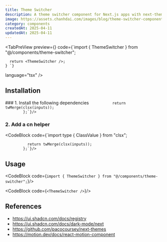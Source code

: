 ```yaml
---
title: Theme Switcher
description: A theme switcher component for Next.js apps with next-themes and Tailwind CSS, supporting system, light, and dark modes.
image: https://assets.chanhdai.com/images/blog/theme-switcher-component.webp
category: components
createdAt: 2025-04-11
updatedAt: 2025-04-11
---
```


<TabPreView
  preview={<ThemeSwitcher />}
  code={`import { ThemeSwitcher } from "@/components/theme-switcher";

      return <ThemeSwitcher />;
    } `}

  language="tsx"
/>

## Installation

<TabGroup>
  <TabPanel value="preview">
      <TabInstall
        pnpmCode="pnpm install next-themes lucide-react motion clsx tailwind-merge"
        yarnCode="yarn install next-themes lucide-react motion clsx tailwind-merge"
        npmCode="npm install next-themes lucide-react motion clsx tailwind-merge"
        bunCode="bun install next-themes lucide-react motion clsx tailwind-merge"
        language="bash"
      />
  </TabPanel>


  <TabPanel value="code">
    ### 1. Install the following dependencies 
    <CodeBlock code={`import type { ClassValue } from "clsx";


              return twMerge(clsx(inputs));
            };`}/>
  
  ### 2. Add a cn helper
   <CodeBlock code={`import type { ClassValue } from "clsx";


              return twMerge(clsx(inputs));
            };`}/>
  </TabPanel>
</TabGroup>

## Usage

  <CodeBlock code={`import { ThemeSwitcher } from "@/components/theme-switcher";`}/>


 <CodeBlock code={`<ThemeSwitcher />`}/>

       

## References
- https://ui.shadcn.com/docs/registry
- https://ui.shadcn.com/docs/dark-mode/next
- https://github.com/pacocoursey/next-themes
- https://motion.dev/docs/react-motion-component

